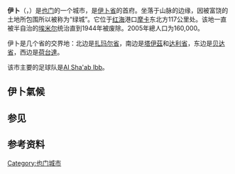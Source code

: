 {{Infobox settlement
<!--See the Table at Infobox Settlement for all fields and descriptions of usage-->
<!-- Basic info  ---------------->
|name = 伊卜
|other_name =
|native_name = <!-- for cities whose native name is not in English -->
|nickname =
|settlement_type =
|motto =
<!-- images and maps  ----------->
|image_skyline = Ibb,Yemen.jpg
|imagesize = 300px
|image_caption =
|image_flag =
|flag_size =
|image_seal =
|seal_size =
|image_shield =
|shield_size =
|image_map =
|mapsize =
|map_caption =
|pushpin_map = Yemen
|pushpin_label_position =bottom
|pushpin_mapsize = 300
|pushpin_map_caption = 在也門的位置
<!-- Location ------------------>
|coordinates_display = inline,title
|coordinates_region = YE
|subdivision_type = 国家
|subdivision_name = {{flag|Yemen}}
|subdivision_type1 = [[也门行政区划|省份]]
|subdivision_name1 = [[伊卜省|伊卜省]]
|subdivision_type2 =
|subdivision_name2 =
|subdivision_type3 =
|subdivision_name3 =
|<!-- Politics ----------------->
|government_footnotes =
|government_type =
|leader_title =
|leader_name =
|leader_title1 = <!-- for places with, say, both a mayor and a city manager -->
|leader_name1 =
|established_title = <!-- Settled -->
|established_date =
<!-- Area    --------------------->
|unit_pref = Imperial <!--Enter: Imperial, if Imperial (metric) is desired-->
|area_footnotes =
|area_total_km2 = <!-- ALL fields dealing with a measurements are subject to automatic unit conversion-->
|area_land_km2 = <!--See table @ Template:Infobox Settlement for details on automatic unit conversion-->
<!-- Population   ----------------------->
|population_as_of = 2005年
|population_footnotes =
|population_note =
|population_total = 160000
|population_density_km2 =
|population_density_sq_mi =
|population_blank1_title = Ethnicities
|population_blank1 =
|population_density_blank1_km2 =
|population_density_blank1_sq_mi =
<!-- General information  --------------->
|timezone = 也门标准时间
|utc_offset = +3
|timezone_DST =
|utc_offset_DST =
|latd=13|latm=58|lats=|latNS=N
|longd=44|longm=10|longs=|longEW=E
|elevation_footnotes = <!--for references: use <ref> </ref> tags-->
|elevation_m =
|elevation_ft =
<!-- Area/postal codes & others -------->
|postal_code_type = <!-- enter ZIP code, Postcode, Post code, Postal code... -->
|postal_code =
|area_code =
|blank_name =
|blank_info =
|blank1_name =
|blank1_info =
|website =
|footnotes =
}}

'''伊卜'''（{{lang-en|Ibb或Abb}}，{{lang-ar|إب}}）是[[也门|也门]]的一个城市，是[[伊卜省|伊卜省]]的首府。坐落于山脉的边缘，因被富饶的土地所包围所以被称为“绿城”。它位于[[红海|红海]]港口[[摩卡|摩卡]]东北方117公里处。该地一直被半自治的[[埃米尔|埃米尔]]统治直到1944年被废除。2005年總人口为160,000。

伊卜是几个省的交界地：北边是[[扎玛尔省|扎玛尔省]]，南边是[[塔伊茲|塔伊茲]]和[[达利省|达利省]]，东边是[[贝达省|贝达省]]，西边是[[荷台達|荷台達]]。

该市主要的足球队是[[Al_Sha'ab_Ibb|Al Sha'ab Ibb]]。

== 伊卜氣候 ==

{{Weather box
|width = auto
|location = Ibb ({{convert|1950|m|mile|abbr=on}})
|metric first = yes
|single line = yes

|Jan high C = 21.0
|Feb high C = 21.1
|Mar high C = 23.6
|Apr high C = 25.5
|May high C = 27.8
|Jun high C = 30.1
|Jul high C = 29.7
|Aug high C = 27.9
|Sep high C = 25.7
|Oct high C = 23.1
|Nov high C = 21.0
|Dec high C = 20.8

| Jan mean C = 14.5
| Feb mean C = 15.2
| Mar mean C = 17.0
| Apr mean C = 19.1
| May mean C = 21.7
| Jun mean C = 23.5
| Jul mean C = 24.3 
| Aug mean C = 23.2
| Sep mean C = 20.6
| Oct mean C = 17.1
| Nov mean C = 14.9
| Dec mean C = 14.5


|Jan low C =  7.9
|Feb low C =  9.3
|Mar low C = 10.4
|Apr low C = 12.7
|May low C = 15.5
|Jun low C = 16.9
|Jul low C = 18.8
|Aug low C = 18.4
|Sep low C = 15.5
|Oct low C = 11.1
|Nov low C =  8.7
|Dec low C =  8.1
|precipitation colour = green
|Jan precipitation mm = 5.8
|Feb precipitation mm = 4.6
|Mar precipitation mm = 12.9
|Apr precipitation mm = 16.0
|May precipitation mm = 10.2
|Jun precipitation mm = 48.8
|Jul precipitation mm = 150.0
|Aug precipitation mm = 144.6
|Sep precipitation mm = 74.2
|Oct precipitation mm = 32.5
|Nov precipitation mm = 14.1
|Dec precipitation mm = 5.3
|source 1 = National Weather Service
|date=August 2010
}}

== 参见 ==

== 参考资料 ==
{{Reflist}}

{{Authority control}}
[[Category:也门城市|Category:也门城市]]